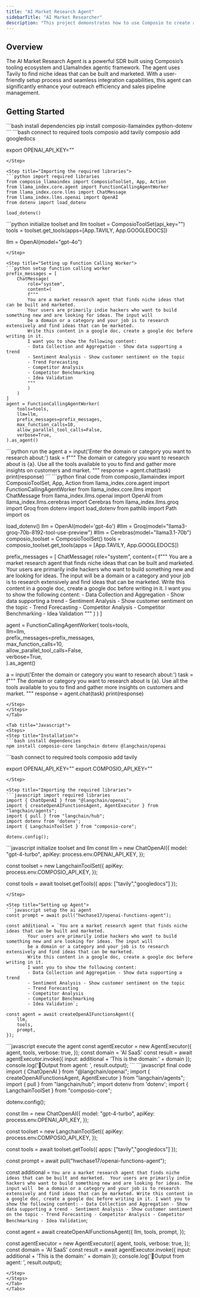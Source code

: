 ```yaml
---
title: "AI Market Research Agent"
sidebarTitle: "AI Market Researcher"
description: "This project demonstrates how to use Composio to create a market research agent."
---
```


## Overview

The AI Market Research Agent is a powerful SDR built using Composio’s tooling ecosystem and LlamaIndex agentic framework. The agent uses Tavily to find niche ideas that can be built and marketed. With a user-friendly setup process and seamless integration capabilities, this agent can significantly enhance your outreach efficiency and sales pipeline management.

## Getting Started

<Tabs>
<Tab title="Python">
<Steps>
<Step title="Installation">
```bash install dependencies
pip install composio-llamaindex python-dotenv
```
</Step>

<Step title="Connecting to tools and models">
```bash connect to required tools
composio add tavily
composio add googledocs

export OPENAI_API_KEY="<your-openai-api-key>"
```
</Step>

<Step title="Importing the required libraries">
```python import required libraries
from composio_llamaindex import ComposioToolSet, App, Action
from llama_index.core.agent import FunctionCallingAgentWorker
from llama_index.core.llms import ChatMessage
from llama_index.llms.openai import OpenAI
from dotenv import load_dotenv

load_dotenv()
```
</Step>

<Step title="Initializing the Tools and the LLM">
```python initialize toolset and llm
toolset = ComposioToolSet(api_key="")
tools = toolset.get_tools(apps=[App.TAVILY, App.GOOGLEDOCS])

llm = OpenAI(model="gpt-4o")
```
</Step>

<Step title="Setting up Function Calling Worker">
```python setup function calling worker
prefix_messages = [
    ChatMessage(
        role="system",
        content=(
        f"""
        You are a market research agent that finds niche ideas that can be built and marketed. 
        Your users are primarily indie hackers who want to build something new and are looking for ideas. The input will 
        be a domain or a category and your job is to research extensively and find ideas that can be marketed.
        Write this content in a google doc, create a google doc before writing in it.
        I want you to show the following content:
        - Data Collection and Aggregation - Show data supporting a trend
        - Sentiment Analysis - Show customer sentiment on the topic
        - Trend Forecasting
        - Competitor Analysis
        - Competitor Benchmarking
        - Idea Validation
        """
        )
    )
]
agent = FunctionCallingAgentWorker(
    tools=tools,
    llm=llm,
    prefix_messages=prefix_messages,
    max_function_calls=10,
    allow_parallel_tool_calls=False,
    verbose=True,
).as_agent()
```
</Step>

<Step title="Executing the Agent">
```python run the agent
a = input('Enter the domain or category you want to research about:')
task = f"""
The domain or category you want to research about is {a}. Use all the tools available to you to find and gather more insights on customers and market.
"""
response = agent.chat(task)
print(response)
```
</Step>

<Step title='Final Code'>
```python final code
from composio_llamaindex import ComposioToolSet, App, Action
from llama_index.core.agent import FunctionCallingAgentWorker
from llama_index.core.llms import ChatMessage
from llama_index.llms.openai import OpenAI
from llama_index.llms.cerebras import Cerebras
from llama_index.llms.groq import Groq
from dotenv import load_dotenv
from pathlib import Path
import os

load_dotenv()
llm = OpenAI(model='gpt-4o')
#llm = Groq(model="llama3-groq-70b-8192-tool-use-preview")
#llm = Cerebras(model="llama3.1-70b")
composio_toolset = ComposioToolSet()
tools = composio_toolset.get_tools(apps = [App.TAVILY, App.GOOGLEDOCS])

prefix_messages = [
    ChatMessage(
        role="system",
        content=(
        f"""
        You are a market research agent that finds niche ideas that can be built and marketed. 
        Your users are primarily indie hackers who want to build something new and are looking for ideas. The input will 
        be a domain or a category and your job is to research extensively and find ideas that can be marketed.
        Write this content in a google doc, create a google doc before writing in it.
        I want you to show the following content:
        - Data Collection and Aggregation - Show data supporting a trend
        - Sentiment Analysis - Show customer sentiment on the topic
        - Trend Forecasting
        - Competitor Analysis
        - Competitor Benchmarking
        - Idea Validation
        """
        )
    )
]


agent = FunctionCallingAgentWorker(
    tools=tools,  
    llm=llm,  
    prefix_messages=prefix_messages,  
    max_function_calls=10,  
    allow_parallel_tool_calls=False,  
    verbose=True,  
).as_agent()


a = input('Enter the domain or category you want to research about:')
task = f"""
The domain or category you want to research about is {a}. Use all the tools available to you to find and gather more insights on customers and market.
"""
response = agent.chat(task)
print(response)
```
</Step>
</Steps>
</Tab>

<Tab title="Javascript">
<Steps>
<Step title="Installation">
```bash install dependencies
npm install composio-core langchain dotenv @langchain/openai
```
</Step>

<Step title="Connecting to tools and models">
```bash connect to required tools
composio add tavily

export OPENAI_API_KEY="<your-openai-api-key>"
export COMPOSIO_API_KEY="<your-composio-api-key>"
```
</Step>

<Step title="Importing the required libraries">
```javascript import required libraries
import { ChatOpenAI } from "@langchain/openai";
import { createOpenAIFunctionsAgent, AgentExecutor } from "langchain/agents";
import { pull } from "langchain/hub";
import dotenv from 'dotenv';
import { LangchainToolSet } from "composio-core";

dotenv.config();
```
</Step>

<Step title="Initializing the Tools and the LLM">
```javascript initialize toolset and llm
const llm = new ChatOpenAI({
    model: "gpt-4-turbo",
    apiKey: process.env.OPENAI_API_KEY,
});

const toolset = new LangchainToolSet({
    apiKey: process.env.COMPOSIO_API_KEY,
});

const tools = await toolset.getTools({
    apps: ["tavily","googledocs"]
});
```
</Step>

<Step title="Setting up Agent">
```javascript setup the ai agent
const prompt = await pull("hwchase17/openai-functions-agent");

const additional = `You are a market research agent that finds niche ideas that can be built and marketed. 
        Your users are primarily indie hackers who want to build something new and are looking for ideas. The input will 
        be a domain or a category and your job is to research extensively and find ideas that can be marketed.
        Write this content in a google doc, create a google doc before writing in it.
        I want you to show the following content:
        - Data Collection and Aggregation - Show data supporting a trend
        - Sentiment Analysis - Show customer sentiment on the topic
        - Trend Forecasting
        - Competitor Analysis
        - Competitor Benchmarking
        - Idea Validation`;

const agent = await createOpenAIFunctionsAgent({
    llm,
    tools,
    prompt,
});
```
</Step>

<Step title="Executing the Agent">
```javascript execute the agent
const agentExecutor = new AgentExecutor({
    agent,
    tools,
    verbose: true,
});
const domain = 'AI SaaS'
const result = await agentExecutor.invoke({
    input: additional + 'This is the domain:' + domain
});
console.log('🎉Output from agent: ', result.output);
```
</Step>

<Step title='Final Code'>
```javascript final code
import { ChatOpenAI } from "@langchain/openai";
import { createOpenAIFunctionsAgent, AgentExecutor } from "langchain/agents";
import { pull } from "langchain/hub";
import dotenv from 'dotenv';
import { LangchainToolSet } from "composio-core";

dotenv.config();

const llm = new ChatOpenAI({
    model: "gpt-4-turbo",
    apiKey: process.env.OPENAI_API_KEY,
});

const toolset = new LangchainToolSet({
    apiKey: process.env.COMPOSIO_API_KEY,
});

const tools = await toolset.getTools({
    apps: ["tavily","googledocs"]
});

const prompt = await pull("hwchase17/openai-functions-agent");

const additional = `You are a market research agent that finds niche ideas that can be built and marketed. 
        Your users are primarily indie hackers who want to build something new and are looking for ideas. The input will 
        be a domain or a category and your job is to research extensively and find ideas that can be marketed.
        Write this content in a google doc, create a google doc before writing in it.
        I want you to show the following content:
        - Data Collection and Aggregation - Show data supporting a trend
        - Sentiment Analysis - Show customer sentiment on the topic
        - Trend Forecasting
        - Competitor Analysis
        - Competitor Benchmarking
        - Idea Validation`;

const agent = await createOpenAIFunctionsAgent({
    llm,
    tools,
    prompt,
});

const agentExecutor = new AgentExecutor({
    agent,
    tools,
    verbose: true,
});
const domain = 'AI SaaS'
const result = await agentExecutor.invoke({
    input: additional + 'This is the domain:' + domain
});
console.log('🎉Output from agent: ', result.output);

```
</Step>
</Steps>
</Tab>
</Tabs>